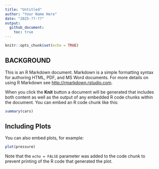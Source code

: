 ```yaml
---
title: "Untitled"
author: "Your Name Here"
date: "2025-??-??"
output:
  github_document:
    toc: true
---
```


```r
knitr::opts_chunk$set(echo = TRUE)
```

## BACKGROUND

This is an R Markdown document. Markdown is a simple formatting syntax for authoring HTML, PDF, and MS Word documents. For more details on using R Markdown see <http://rmarkdown.rstudio.com>.

When you click the **Knit** button a document will be generated that includes both content as well as the output of any embedded R code chunks within the document. You can embed an R code chunk like this:

```r
summary(cars)
```

## Including Plots

You can also embed plots, for example:

```r
plot(pressure)
```

Note that the `echo = FALSE` parameter was added to the code chunk to prevent printing of the R code that generated the plot.
